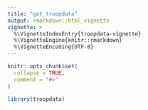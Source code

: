 ```yaml
---
title: "get_troopdata"
output: rmarkdown::html_vignette
vignette: >
  %\VignetteIndexEntry{troopdata-vignette}
  %\VignetteEngine{knitr::rmarkdown}
  %\VignetteEncoding{UTF-8}
---
```


```r
knitr::opts_chunk$set(
  collapse = TRUE,
  comment = "#>"
)
```

```r
library(troopdata)
```
